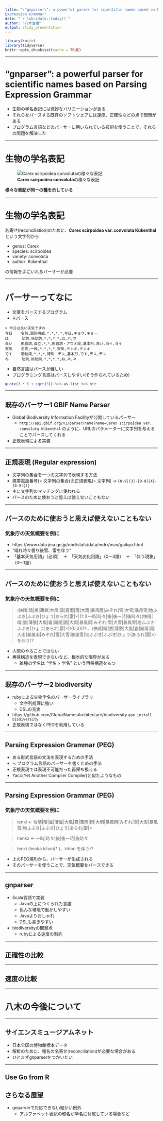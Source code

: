 ```yaml
---
title: "\"gnparser\": a powerful parser for scientific names based on Parsing
Expression Grammar"
date: "`r lubridate::today()`"
author: "八木浩樹"
output: slidy_presentation
---
```


```r
library(knitr)
library(tidyverse)
knitr::opts_chunk$set(cache = TRUE)
```

---

# "gnparser": a powerful parser for scientific names based on Parsing Expression Grammar

- 生物の学名表記には微妙なバリエーションがある
- それらをパースする既存のソフトウェアには速度、正確性などの点で問題がある
- プログラム言語などのパーサーに用いられている技術を使うことで、それらの問題を解決した

---

# 生物の学名表記
![**Carex scirpoidea convoluta**の様々な表記](https://www.ncbi.nlm.nih.gov/pmc/articles/PMC5446698/bin/12859_2017_1663_Fig1_HTML.jpg)

<!-- - var. が subsp. に変更された -->
**様々な表記が同一の種を示している**

---

# 生物の学名表記

名寄せ(reconciliation)のために、**Carex scirpoidea var. convoluta Kükenthal** という文字列から

- genus: Carex
- species: scirpoidea
- variety: convoluta
- author: Kükenthal

の情報を手にいれるパーサーが必要

---

# パーサーってなに

- 文章をパースするプログラム
- ↓パース

```
> 今日は良い天気ですね
今日    名詞,副詞可能,*,*,*,*,今日,キョウ,キョー
は      助詞,係助詞,*,*,*,*,は,ハ,ワ
良い    形容詞,自立,*,*,形容詞・アウオ段,基本形,良い,ヨイ,ヨイ
天気    名詞,一般,*,*,*,*,天気,テンキ,テンキ
です    助動詞,*,*,*,特殊・デス,基本形,です,デス,デス
ね      助詞,終助詞,*,*,*,*,ね,ネ,ネ
```
- 自然言語はパースが難しい
- プログラミング言語はパースしやすい(そう作られているため)
```r
quote(3 * 5 + sqrt(3)) %>% as.list %>% str
```

---

## 既存のパーサー1 GBIF Name Parser

- Global Biodiversity Information Facilityが公開しているパーサー
  - `http://api.gbif.org/v1/parser/name?name=Carex scirpoidea var. convoluta Kükenthal`
	のように、URLのパラメーターに文字列を与えることでパースしてくれる
- 正規表現による実装

---

## 正規表現 (Regular expression)

- 文字列の集合を一つの文字列で表現する方法
- 携帯電話番号(= 文字列の集合)の正規表現(= 文字列) → `[0-9]{3}-[0-9]{4}-[0-9]{4}`
- 主に文字列のマッチングに使われる
- パースのために使おうと思えば使えないこともない

--- 

## パースのために使おうと思えば使えないこともない 
### 気象庁の天気概要を例に
- https://www.data.jma.go.jp/obd/stats/data/mdrr/man/gaikyo.html
- "晴れ時々曇り後雪、雷を伴う"
- 「基本天気用語」（必須）　＋　「天気変化用語」（0～3語）　＋　「伴う現象」（0～1語）

---

## パースのために使おうと思えば使えないこともない 
### 気象庁の天気概要を例に

> (快晴|晴|曇|薄曇|大風|霧|霧雨|雨|大雨|暴風雨|みぞれ|雪|大雪|暴風雪|地ふぶき|ふぶき|ひょう|あられ|雷|×)(?:((一時|時々|後|後一時|後時々)(快晴|晴|曇|薄曇|大風|霧|霧雨|雨|大雨|暴風雨|みぞれ|雪|大雪|暴風雪|地ふぶき|ふぶき|ひょう|あられ|雷|×)){0,3})(?:、(快晴|晴|曇|薄曇|大風|霧|霧雨|雨|大雨|暴風雨|みぞれ|雪|大雪|暴風雪|地ふぶき|ふぶき|ひょう|あられ|雷|×)を伴う)?

- 人間のやることではない
- 再帰構造を表現できないなど、根本的な限界がある
    - 雑種の学名は "学名 × 学名" という再帰構造をもつ

---

## 既存のパーサー2 biodiversity

- rubyによる生物学名のパーサーライブラリ
	- 文字列処理に強い
	- DSLの充実
- https://github.com/GlobalNamesArchitecture/biodiversity
`gem install biodiversity`
- 正規表現ではなくPEGを利用している

---

## Parsing Expression Grammar (PEG)

- ある形式言語の文法を表現するための手法 
- ≒ プログラム言語のパーサーを書くための手法
- 正規表現では表現不可能だった再帰も扱える
- Yacc(Yet Another Compiler Compiler)と似たようなもの 

---

## Parsing Expression Grammar (PEG)
### 気象庁の天気概要を例に


> tenki <- 快晴|晴|曇|薄曇|大風|霧|霧雨|雨|大雨|暴風雨|みぞれ|雪|大雪|暴風雪|地ふぶき|ふぶき|ひょう|あられ|雷|×

> henka <- 一時|時々|後|後一時|後時々

> tenki (henka kihon)* (、kihon を伴う)?

- 上のPEG規則から、パーサーが生成される
- そのパーサーを使うことで、天気概要をパースできる

---

## gnparser

- Scala言語で実装
	- Javaの上につくられた言語
	- 色んな環境で動かしやすい
	- Javaよりおしゃれ
	- DSLも書きやすい
- biodiversityの問題点
	- rubyによる速度の制約
   
---

## 正確性の比較

---

## 速度の比較

---

# 八木の今後について

---

## サイエンスミュージアムネット

- 日本全国の博物館標本データ
- 解析のために、種名の名寄せ(reconciliation)が必要な場合がある
- ひとまずgnparserをつかいたい

---

## Use Go from R


## さらなる展望

- gnparserで対応できない細かい例外
	- アルファベット表記の和名が学名に付属している場合など
